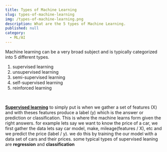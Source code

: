 ```yaml
---
title: Types of Machine Learning
slug: types-of-machine-learning
img: /types-of-machine-learning.png
description: What are the 5 types of Machine Learning.
published: null
category: 
  - ML/AI
---
```


Machine learning can be a very broad subject and is typically categorized into 5 different types. 

1. supervised learning  
2. unsupervised learning 
3. semi-supervised learning  
4. self-supervised learning  
5. reinforced learning 

<br/>

**<u>Supervised learning</u>** 
to simply put is when we gather a set of features (X) and with theses features produce a label (y) which is the answer or prediction or classification. This is where the machine learns form given the right answers. 
for example lets say we want to know the price of a car, we first gather the data lets say car model, make, mileage(features / X), etc and we predict the price (label / y).
we do this by training the our model with a data set of cars and their prices. 
some typical types of supervised leaning are **regression** and **classification**


